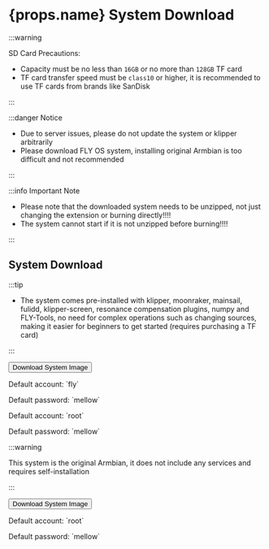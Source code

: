 # {props.name} System Download

:::warning

SD Card Precautions:

* Capacity must be no less than `16GB` or no more than `128GB` TF card
* TF card transfer speed must be `class10` or higher, it is recommended to use TF cards from brands like SanDisk

:::

:::danger Notice

* Due to server issues, please do not update the system or klipper arbitrarily
* Please download FLY OS system, installing original Armbian is too difficult and not recommended

:::

:::info Important Note

* Please note that the downloaded system needs to be unzipped, not just changing the extension or burning directly!!!!
* The system cannot start if it is not unzipped before burning!!!!

:::

## System Download

<Tabs>
  <TabItem value="flyos" label="FLYOS (Based on Armbian)" default>

:::tip

* The system comes pre-installed with klipper, moonraker, mainsail, fulidd, klipper-screen, resonance compensation plugins, numpy and FLY-Tools, no need for complex operations such as changing sources, making it easier for beginners to get started (requires purchasing a TF card)

:::

<Button variant="contained" disableElevation href="https://cdn.mellow.klipper.cn/IMG/Beta/FlyOS_h3_3.3.4_fix_20241107.img.xz">Download System Image</Button>

<Tabs>
<TabItem value="fly" label="Regular User" default>
<p>Default account: `fly`</p>
<p>Default password: `mellow`</p>
  </TabItem>
  <TabItem value="root" label="Root User" default>
<p>Default account: `root`</p>
<p>Default password: `mellow`</p>
  </TabItem>
</Tabs>
  </TabItem>
<TabItem value="armbian" label="Original Armbian">

:::warning

This system is the original Armbian, it does not include any services and requires self-installation

:::

<Button variant="contained" color="success" disableElevation href="https://cdn.mellow.klipper.cn/IMG/Build/Armbian_Flypilite2_bullseye_current_5.10.85.img.xz">Download System Image</Button>

<p>Default account: `root`</p>
<p>Default password: `mellow`</p>

  </TabItem>
</Tabs>
